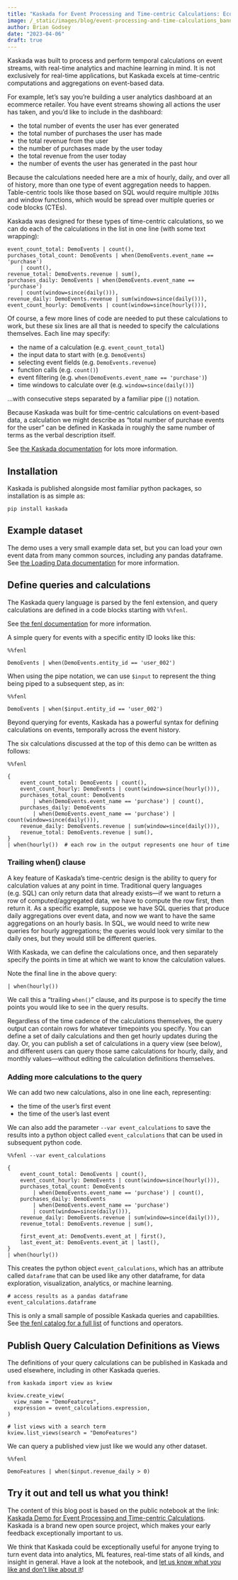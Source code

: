 ```yaml
---
title: "Kaskada for Event Processing and Time-centric Calculations: Ecommerce and Beyond"
image: /_static/images/blog/event-processing-and-time-calculations_banner.png
author: Brian Godsey
date: "2023-04-06"
draft: true
---
```



Kaskada was built to process and perform temporal calculations on event streams,
with real-time analytics and machine learning in mind. It is not exclusively for
real-time applications, but Kaskada excels at time-centric computations and
aggregations on event-based data.

For example, let's say you're building a user analytics dashboard at an
ecommerce retailer. You have event streams showing all actions the user has
taken, and you'd like to include in the dashboard:

* the total number of events the user has ever generated
* the total number of purchases the user has made
* the total revenue from the user
* the number of purchases made by the user today
* the total revenue from the user today
* the number of events the user has generated in the past hour

Because the calculations needed here are a mix of hourly, daily, and over all of
history, more than one type of event aggregation needs to happen. Table-centric
tools like those based on SQL would require multiple `JOINs` and window functions,
which would be spread over multiple queries or code blocks (CTEs).

Kaskada was designed for these types of time-centric calculations, so we can do
each of the calculations in the list in one line (with some text wrapping):

```
event_count_total: DemoEvents | count(),
purchases_total_count: DemoEvents | when(DemoEvents.event_name == 'purchase')
    | count(),
revenue_total: DemoEvents.revenue | sum(),
purchases_daily: DemoEvents | when(DemoEvents.event_name == 'purchase')
    | count(window=since(daily())),
revenue_daily: DemoEvents.revenue | sum(window=since(daily())),
event_count_hourly: DemoEvents | count(window=since(hourly())),
```


Of course, a few more lines of code are needed to put these calculations to
work, but these six lines are all that is needed to specify the calculations
themselves. Each line may specify:

* the name of a calculation (e.g. `event_count_total`)
* the input data to start with (e.g. `DemoEvents`)
* selecting event fields (e.g. `DemoEvents.revenue`)
* function calls (e.g. `count()`)
* event filtering (e.g. `when(DemoEvents.event_name == 'purchase')`)
* time windows to calculate over (e.g. `window=since(daily())`)

...with consecutive steps separated by a familiar pipe (`|`) notation.

Because Kaskada was built for time-centric calculations on event-based data, a
calculation we might describe as "total number of purchase events for the user"
can be defined in Kaskada in roughly the same number of terms as the verbal
description itself.

See [the Kaskada
documentation](https://kaskada.io/docs-site/kaskada/main/installing.html)
for lots more information.


## Installation

Kaskada is published alongside most familiar python packages, so installation is
as simple as:

```
pip install kaskada
```


## Example dataset

The demo uses a very small example data set, but you can load your own event
data from many common sources, including any pandas dataframe. See [the Loading
Data
documentation](https://kaskada.io/docs-site/kaskada/main/loading-data.html)
for more information.


## Define queries and calculations

The Kaskada query language is parsed by the fenl extension, and query
calculations are defined in a code blocks starting with `%%fenl`.

See [the fenl
documentation](https://kaskada.io/docs-site/kaskada/main/fenl/fenl-quick-start.html)
for more information.

A simple query for events with a specific entity ID looks like this:

```
%%fenl

DemoEvents | when(DemoEvents.entity_id == 'user_002')
```


When using the pipe notation, we can use `$input` to represent the thing being
piped to a subsequent step, as in:

```
%%fenl

DemoEvents | when($input.entity_id == 'user_002')
```


Beyond querying for events, Kaskada has a powerful syntax for defining
calculations on events, temporally across the event history.

The six calculations discussed at the top of this demo can be written as
follows:

```
%%fenl

{
    event_count_total: DemoEvents | count(),
    event_count_hourly: DemoEvents | count(window=since(hourly())),
    purchases_total_count: DemoEvents
        | when(DemoEvents.event_name == 'purchase') | count(),
    purchases_daily: DemoEvents
        | when(DemoEvents.event_name == 'purchase') | count(window=since(daily())),
    revenue_daily: DemoEvents.revenue | sum(window=since(daily())),
    revenue_total: DemoEvents.revenue | sum(),
}
| when(hourly())  # each row in the output represents one hour of time
```


### Trailing when() clause

A key feature of Kaskada's time-centric design is the ability to query for
calculation values at any point in time. Traditional query languages (e.g. SQL)
can only return data that already exists---if we want to return a row of
computed/aggregated data, we have to compute the row first, then return it. As a
specific example, suppose we have SQL queries that produce daily aggregations
over event data, and now we want to have the same aggregations on an hourly
basis. In SQL, we would need to write new queries for hourly aggregations; the
queries would look very similar to the daily ones, but they would still be
different queries.

With Kaskada, we can define the calculations once, and then separately specify
the points in time at which we want to know the calculation values.

Note the final line in the above query:

```
| when(hourly())
```

We call this a "trailing `when()`" clause, and its purpose is to specify the time
points you would like to see in the query results.

Regardless of the time cadence of the calculations themselves, the query output
can contain rows for whatever timepoints you specify. You can define a set of
daily calculations and then get hourly updates during the day. Or, you can
publish a set of calculations in a query view (see below), and different users
can query those same calculations for hourly, daily, and monthly
values---without editing the calculation definitions themselves.


### Adding more calculations to the query

We can add two new calculations, also in one line each, representing:

* the time of the user's first event
* the time of the user's last event

We can also add the parameter `--var event_calculations` to save the results
into a python object called `event_calculations` that can be used in subsequent
python code.


```
%%fenl --var event_calculations

{
    event_count_total: DemoEvents | count(),
    event_count_hourly: DemoEvents | count(window=since(hourly())),
    purchases_total_count: DemoEvents
        | when(DemoEvents.event_name == 'purchase') | count(),
    purchases_daily: DemoEvents
        | when(DemoEvents.event_name == 'purchase')
        | count(window=since(daily())),
    revenue_daily: DemoEvents.revenue | sum(window=since(daily())),
    revenue_total: DemoEvents.revenue | sum(),

    first_event_at: DemoEvents.event_at | first(),
    last_event_at: DemoEvents.event_at | last(),
}
| when(hourly())
```


This creates the python object `event_calculations`, which has an attribute
called `dataframe` that can be used like any other dataframe, for data
exploration, visualization, analytics, or machine learning.

```
# access results as a pandas dataframe
event_calculations.dataframe
```


This is only a small sample of possible Kaskada queries and capabilities. See
[the fenl catalog for a full
list](https://kaskada.io/docs-site/kaskada/main/fenl/catalog.html) of
functions and operators.


## Publish Query Calculation Definitions as Views

The definitions of your query calculations can be published in Kaskada and used
elsewhere, including in other Kaskada queries.

```
from kaskada import view as kview

kview.create_view(
  view_name = "DemoFeatures",
  expression = event_calculations.expression,
)

# list views with a search term
kview.list_views(search = "DemoFeatures")
```

We can query a published view just like we would any other dataset.

```
%%fenl

DemoFeatures | when($input.revenue_daily > 0)
```

## Try it out and tell us what you think!

The content of this blog post is based on the public notebook at the link:
[Kaskada Demo for Event Processing and Time-centric
Calculations](https://github.com/kaskada-ai/kaskada/blob/main/examples/Kaskada%20Demo%20for%20Event%20Processing%20and%20Time-centric%20Calculations.ipynb).
Kaskada is a brand new open source project, which makes your early feedback
exceptionally important to us.

We think that Kaskada could be exceptionally useful for anyone trying to turn
event data into analytics, ML features, real-time stats of all kinds, and
insight in general. Have a look at the notebook, and [let us know what you like
and don't like about it](https://github.com/kaskada-ai/kaskada/discussions)!
